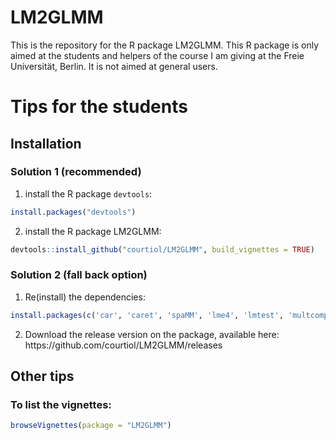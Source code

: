 # LM2GLMM

This is the repository for the R package LM2GLMM.
This R package is only aimed at the students and helpers of the course I am giving at the 
Freie Universität, Berlin. It is not aimed at general users.

# Tips for the students

## Installation

### Solution 1 (recommended)

1. install the R package ```devtools```:

```r
install.packages("devtools")
```

2. install the R package LM2GLMM:

```r
devtools::install_github("courtiol/LM2GLMM", build_vignettes = TRUE)
```

### Solution 2 (fall back option)

1. Re(install) the dependencies:

```r
install.packages(c('car', 'caret', 'spaMM', 'lme4', 'lmtest', 'multcomp', 'mvtnorm', 'nortest', 'fastR', 'rgl', 'sem'))
```

2. Download the release version on the package, available here:
https://github.com/courtiol/LM2GLMM/releases


## Other tips

### To list the vignettes:

```r
browseVignettes(package = "LM2GLMM")
```

